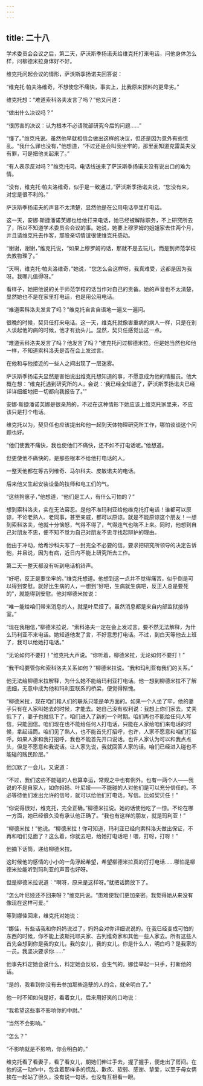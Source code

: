 ```yaml
---
---
---
```

title: 二十八
---



学术委员会会议之后，第二天，萨沃斯季扬诺夫给维克托打来电话，问他身体怎么样，问柳德米拉身体好不好。

维克托问起会议的情形，萨沃斯季扬诺夫回答说：

“维克托·帕夫洛维奇，不想使您不痛快，事实上，比我原来预料的更卑劣。”

维克托想：“难道索科洛夫发言了吗？”他又问道：

“做出什么决议吗？”

“很厉害的决议：认为根本不必请院部研究今后的问题……”

“懂了。”维克托说。虽然他早就相信会做出这样的决议，但还是因为意外有些慌乱。“我什么罪也没有，”他想道，“不过还是会叫我坐牢的。那里面知道克雷莫夫没有罪，可是把他关起来了。”

“有人表示反对吗？”维克托问。电话线送来了萨沃斯季扬诺夫没有说出口的难为情。

“没有，维克托·帕夫洛维奇，似乎是一致通过，”萨沃斯季扬诺夫说，“您没有来，对您是很不利的。”

萨沃斯季扬诺夫的声音不太清楚，显然他是在公用电话亭里打电话。

这一天，安娜·斯捷潘诺芙娜也给他打来电话，她已经被解除职务，不上研究所去了，所以不知道学术委员会会议的事。她说，她要上穆罗姆的姐姐家去住两个月，并且请维克托去作客，那股亲切情谊很使维克托感动。

“谢谢，谢谢，”维克托说，“如果上穆罗姆的话，那就不是去玩儿，而是到师范学校去教物理了。”

“天啊，维克托·帕夫洛维奇，”她说，“您怎么会这样呀，我真难受，这都是因为我呀。我哪儿值得呀。”

看样子，她把他说的关于师范学校的话当作对自己的责备。她的声音也不太清楚，显然她也不是在家里打电话，也是用公用电话。

“难道索科洛夫发言了吗？”维克托自言自语地一遍又一遍问。

很晚的时候，契贝任打来电话。这一天，维克托就像害重病的病人一样，只是在别人谈起他的病的时候，他才有劲头儿。显然，契贝任感觉出这一点。

“难道索科洛夫发言了吗？他发言了吗？”维克托问过柳德米拉。但是她当然也和他一样，不知道索科洛夫是否在会上发过言。

在他和与他接近的一些人之间出现了一层迷雾。

萨沃斯季扬诺夫显然是害怕说出维克托想知道的事，不愿意成为他的情报员。他大概在想：“维克托遇到研究所的人，会说：‘我已经全知道了，萨沃斯季扬诺夫已经详详细细地把一切都向我报告了。’”

安娜·斯捷潘诺芙娜是很亲热的，不过在这种情形下她应该上维克托家里来，不应该只是打个电话。

维克托以为，契贝任也应该提出和他一起到天体物理研究所工作，哪怕谈谈这个问题也好。

“他们使我不痛快，我也使他们不痛快，还不如不打电话呢。”他想道。

但更使他不痛快的，是那些根本不给他打电话的人。

一整天他都在等古列维奇、马尔科夫、皮敏诺夫的电话。

后来他又生起安装设备的技师和电工们的气。

“这些狗崽子，”他想道，“他们是工人，有什么可怕的？”

想到索科洛夫，实在无法容忍。是他不准玛利亚给他维克托打电话！谁都可以原谅，不论老熟人、老同事，甚至亲戚，都可以原谅。就是不能原谅这个朋友！一想到索科洛夫，他就十分恼怒，气得不得了，气得连气也喘不上来。同时，他想到自己对朋友不忠，便不知不觉为自己对朋友不忠寻找起辩护的理由。

他由于冲动，给希沙科夫写了一封完全不必要的信，要求把研究所领导的决定告诉他，并且说，因为有病，近日内不能上研究所去工作。

第二天一整天都没有听到电话机铃声。

“好吧，反正是要坐牢的。”维克托想道。他想到这一点并不觉得痛苦，似乎倒是可以得到安慰。就好比生病的人，一想到“好吧，生病就生病吧，反正人总是要死的”，就能得到安慰。他对柳德米拉说：

“唯一能给咱们带来消息的人，就是叶尼娅了。虽然消息都是来自内部监狱接待室。”

“现在我相信，”柳德米拉说，“索科洛夫一定在会上发过言。要不然无法解释，为什么玛利亚不来电话。她知道他发了言，不好意思打电话。不过，到白天等他去上班了，我可以给她打电话。”

“无论如何不要打！”维克托大声说。“你听着，柳德米拉，无论如何不要打！”

“我干吗要管你和索科洛夫关系如何？”柳德米拉说。“我和玛利亚有我们的关系。”

他无法给柳德米拉解释，为什么她不能给玛利亚打电话。他一想到柳德米拉不了解底细，无意中成为他和玛利亚联系的桥梁，便觉得惭愧。

“柳德米拉，现在咱们和人们的联系只能是单方面的。如果一个人坐了牢，他的妻子只有在人家叫她去的时候，才能去。她自己没有权利说：我想上你们家去。丈夫低下了，妻子也就低下了。咱们进入了新的一个时期。咱们再也不能给任何人写信，只能回信。咱们现在也不能给任何人打电话，只能在人家给咱们来电话的时候，拿起话筒。咱们见了熟人，也不能首先打招呼，也许，人家不愿意和咱们打招呼。如果人家和我打招呼，我也不能首先开口说话。也许人家认为可以和我点点头，但是不愿意和我说话。让人家先说，我就回答人家的话。咱们已经进入碰也不能碰的贱民阶层。”

他沉默了一会儿，又说道：

“不过，我们这些不能碰的人也算幸运，常规之中也有例外。也有一两个人——我说的不是自家人，如你妈妈、叶尼娅——不能碰的人对他们是可以充分信任的。不必等待他们发出允许的信号，就可以给他们打电话，写信。比如契贝任！”

“你说得很对，维克托，完全正确。”柳德米拉说。她的话使他吃了一惊。不论在哪一方面，她已经很久没有承认他正确了。“我也有这样的朋友，就是玛利亚！”

“柳德米拉！”他说。“柳德米拉！你可知道，玛利亚已经向索科洛夫做出保证，不再和咱们见面了？这么着，你就去吧，给她打电话吧！喂，打呀，打呀！”

他摘下话筒，递给柳德米拉。

这时候他的感情的小小的一角浮起希望，希望柳德米拉真的打打电话……哪怕是柳德米拉能听到玛利亚的声音也好呀。

但是柳德米拉说道：“啊呀，原来是这样呀。”就把话筒放下了。

“怎么叶尼娅还不回来呀？”维克托说。“患难使我们更加亲密。我觉得她从来没有像现在这样可爱。”

等到娜佳回来，维克托对她说：

“娜佳，有些话我和你妈妈说过了，妈妈会对你详细说说的。在我已经变成可怕的东西的时候，你不能上波斯托耶夫家、古列维奇家和其他一些人家去。所有这些人首先会想到你是我的女儿，我的女儿，我的女儿。你是什么人，明白吗？是我家的一员。我坚决要求你……”

他事先料定她会说什么，料定她会反驳，会生气的。娜佳举起一只手，打断他的话。

“是的，我看到你没有去参加那些造孽的人的会，就全明白了。”

他一时不知如何是好，看着女儿，后来用好笑的口吻说：

“我希望这些事不影响你的中尉。”

“当然不会影响。”

“怎么？”

“不影响就是不影响，你会明白的。”

维克托看了看妻子，看了看女儿，朝她们伸过手去，握了握手，便走出了房间。在他的这一动作中，包含着那样多的慌乱、歉疚、软弱、感谢、挚爱，以至于母女俩挨在一起站了很久，没有说一句话，也没有互相看一眼。
